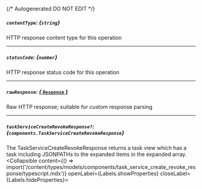 {/* Autogenerated DO NOT EDIT  */}

##### `contentType`: *{`string`}*
HTTP response content type for this operation

---
##### `statusCode`: *{`number`}*
HTTP response status code for this operation

---
##### `rawResponse`: [*{ `Response` }*](https://developer.mozilla.org/en-US/docs/Web/API/Response)
Raw HTTP response; suitable for custom response parsing

---
##### `taskServiceCreateRevokeResponse?`: *{`components.TaskServiceCreateRevokeResponse`}*
The TaskServiceCreateRevokeResponse returns a task view which has a task including JSONPATHs to the expanded items in the expanded array.
<Collapsible content={() => import('/content/types/models/components/task_service_create_revoke_response/typescript.mdx')} openLabel={Labels.showProperties} closeLabel={Labels.hideProperties}>
</Collapsible>


